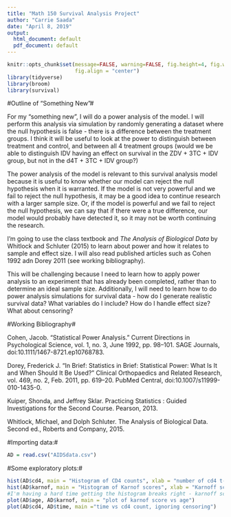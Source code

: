 ```yaml
---
title: "Math 150 Survival Analysis Project"
author: "Carrie Saada"
date: "April 8, 2019"
output:
  html_document: default
  pdf_document: default
---
```


```r
knitr::opts_chunk$set(message=FALSE, warning=FALSE, fig.height=4, fig.width=5, 
                      fig.align = "center")
library(tidyverse)
library(broom)
library(survival)
```

#Outline of "Something New"#

For my "something new", I will do a power analysis of the model. I will perform this analysis via simulation by randomly generating a dataset where the null hypothesis is false - there is a difference between the treatment groups. I think it will be useful to look at the power to distinguish between treatment and control, and between all 4 treatment groups (would we be able to distinguish IDV having an effect on survival in the ZDV + 3TC + IDV group, but not in the d4T + 3TC + IDV group?)  

The power analysis of the model is relevant to this survival analysis model because it is useful to know whether our model can reject the null hypothesis when it is warranted. If the model is not very powerful and we fail to reject the null hypothesis, it may be a good idea to continue research with a larger sample size. Or, if the model is powerful and we fail to reject the null hypothesis, we can say that if there were a true difference, our model would probably have detected it, so it may not be worth continuing the research. 

I'm going to use the class textbook and *The Analysis of Biological Data* by Whitlock and Schluter (2015) to learn about power and how it relates to sample and effect size. I will also read published articles such as Cohen 1992 adn Dorey 2011 (see working bibliography). 

This will be challenging because I need to learn how to apply power analysis to an experiment that has already been completed, rather than to determine an ideal sample size. Additionally, I will need to learn how to do power analysis simulations for survival data - how do I generate realistic survival data? What variables do I include? How do I handle effect size? What about censoring?

#Working Bibliography#

Cohen, Jacob. “Statistical Power Analysis.” Current Directions in Psychological Science, vol. 1, no. 3, June 1992, pp. 98–101. SAGE Journals, doi:10.1111/1467-8721.ep10768783.

Dorey, Frederick J. “In Brief: Statistics in Brief: Statistical Power: What Is It and When Should It Be Used?” Clinical Orthopaedics and Related Research, vol. 469, no. 2, Feb. 2011, pp. 619–20. PubMed Central, doi:10.1007/s11999-010-1435-0.

Kuiper, Shonda, and Jeffrey Sklar. Practicing Statistics : Guided Investigations for the Second Course. Pearson, 2013.

Whitlock, Michael, and Dolph Schluter. The Analysis of Biological Data. Second ed., Roberts and Company, 2015.


#Importing data:#

```r
AD = read.csv("AIDSdata.csv")
```

#Some exploratory plots:#

```r
hist(AD$cd4, main = "Histogram of CD4 counts", xlab = "number of cd4 t-cells")
hist(AD$karnof, main = "Histogram of Karnof scores", xlab = "Karnoff score", breaks = 5)
#I'm having a hard time getting the histogram breaks right - karnoff scores are multiples of 10 and it doesn't like that
plot(AD$age, AD$karnof, main = "plot of karnof score vs age")
plot(AD$cd4, AD$time, main ="time vs cd4 count, ignoring censoring")
```

